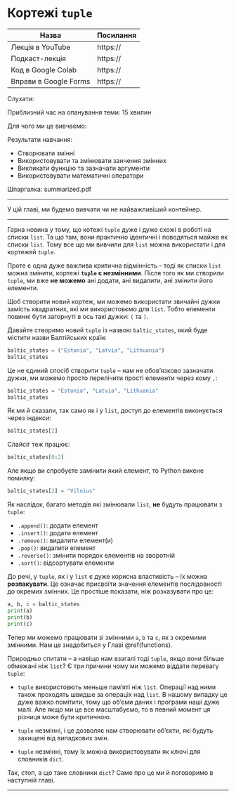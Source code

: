 # Кортежі `tuple`

<!-- Може краще назвати контейнери чи коллекції -->
<!-- Мабудь ні, тому що тоді доведеться додавати сюди str -->

| Назва                 | Посилання |
|-----------------------|-----------|
| Лекція в YouTube      | https://  |
| Подкаст-лекція        | https://  |
| Код в Google Colab    | https://  |
| Вправи в Google Forms | https://  |

Слухати:

Приблизний час на опанування теми: 15 хвилин

Для чого ми це вивчаємо:

Результати навчання:

- Створювати змінні
- Використовувати та змінювати занчення змінних
- Викликати функцію та зазначати аргументи
- Використовувати математичні оператори

Шпаргалка: summarized.pdf

---

У цій главі, ми будемо вивчати чи не найважливіший контейнер. 

---

Гарна новина у тому, що котежі `tuple` дуже і дуже схожі в роботі на списки `list`. Та що там, вони практично ідентичні і поводяться майже як списки `list`. Тому все що ми вивчили для `list` можна використати і для кортежей `tuple`.

Проте є одна дуже важлива критична відмінність -- тоді як списки `list` можна змінити, кортежі **`tuple` є незмінними**. Після того як ми створили `tuple`, ми вже **не можемо** ані додати, ані видалити, ані змінити його елементи.

Щоб створити новий кортеж, ми можемо використати звичайні дужки замість квадратних, які ми використовємо для `list`. Тобто елементи повинні бути загорнуті в ось такі дужки: `(` та `)`.

Давайте створимо новий `tuple` із назвою `baltic_states`, який буде містити назви Балтійських країн: 

```python
baltic_states = ("Estonia", "Latvia", "Lithuania")
baltic_states
```

Це не єдиний спосіб створити `tuple` -- нам не обов'язково зазначати дужки, ми можемо просто перелічити прості елементи через кому `,`: 

```python
baltic_states = "Estonia", "Latvia", "Lithuania"
baltic_states
```

Як ми й сказали, так само як і у `list`, доступ до елементів виконується через індекси: 

```python
baltic_states[2]
```

Слайсіг теж працює:

```python
baltic_states[0:2]
```

Але якщо ви спробуєте замінити який елемент, то Python викене помилку: 

```python
baltic_states[2] = "Vilnius"
```

Як наслідок, багато методів які змінювали `list`, **не** будуть працювати з `tuple`: 

* `.append()`: додати елемент
* `.insert()`: додати елемент
* `.remove()`: видалити елемент(и)
* `.pop()`: видалити елемент
* `.reverse()`: змінити порядок елементів на зворотній
* `.sort()`: відсортувати елементи

До речі, у `tuple`, як і у `list` є дуже корисна властивість -- їх можна **розпакувати**. Це означає присвоїти значення елементів послідовності до окремих змінних. Це простіше показати, ніж розказувати про це:

```python
a, b, c = baltic_states
print(a)
print(b)
print(c)
```

Тепер ми можемо працювати зі змінними `a`, `b` та `c`, як з окремими змінними. Нам це знадобиться у Главі \@ref(functions).

Природньо спитати -- а навіщо нам взагалі тоді `tuple`, якщо вони більше обмежані ніж `list`? Є три причини чому ми можемо віддати перевагу `tuple`: 

- `tuple` використовють меньше пам'яті ніж `list`. Операції над ними також проходять швидше за операціх над `list`. В нашому випадку це дуже важко помітити, тому що об'єми даних і програми наші дуже малі. Але якщо ми це все масштабуємо, то в певний момент ця різниця може бути критичною. 

- `tuple` незмінні, і це дозволяє нам створювати об'єкти, які будуть захищені від випадкових змін.

- `tuple` незмінні, тому їх можна використовувати як ключі для словників `dict`.

Так, стоп, а що таке словники `dict`? Саме про це ми й поговоримо в наступній главі. 

--- 
